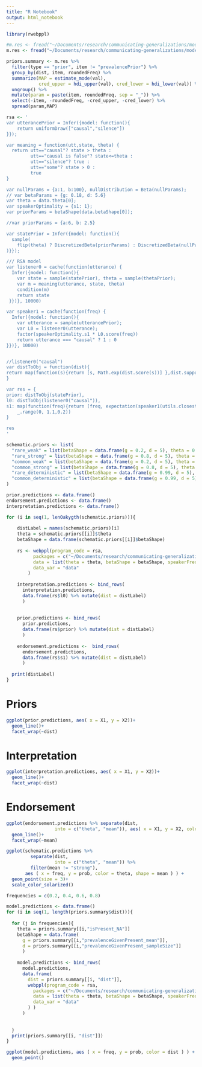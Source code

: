 ```yaml
---
title: "R Notebook"
output: html_notebook
---
```



```r
library(rwebppl)
```

```r

#m.res <- fread("~/Documents/research/communicating-generalizations/models/causals/results/pilot-results-causals-S1-50000_burn25000_lag50_chain1.csv")
m.res <- fread("~/Documents/research/communicating-generalizations/models/causals/results/pilot-results-causals-filteredRareWeakPrior-S1-50000_burn25000_lag10_chain1.csv")

priors.summary <- m.res %>% 
  filter(type == "prior", item != "prevalencePrior") %>%
  group_by(dist, item, roundedFreq) %>%
  summarize(MAP = estimate_mode(val), 
            cred_upper = hdi_upper(val), cred_lower = hdi_lower(val)) %>%
  ungroup() %>%
  mutate(param = paste(item, roundedFreq, sep = "_")) %>%
  select(-item, -roundedFreq, -cred_upper, -cred_lower) %>%
  spread(param,MAP)
```



```r
rsa <- '
var utterancePrior = Infer({model: function(){
	return uniformDraw(["causal","silence"])
}});

var meaning = function(utt,state, theta) {
  return utt=="causal"? state > theta :
         utt=="causal is false"? state<=theta :
         utt=="silence"? true :
         utt=="some"? state > 0 :
         true
}

var nullParams = {a:1, b:100}, nullDistribution = Beta(nullParams);
// var betaParams = {g: 0.18, d: 5.6}
var theta = data.theta[0];
var speakerOptimality = {s1: 1};
var priorParams = betaShape(data.betaShape[0]);

//var priorParams = {a:6, b: 2.5}

var statePrior = Infer({model: function(){
  sample(
    flip(theta) ? DiscretizedBeta(priorParams) : DiscretizedBeta(nullParams)
)}});

/// RSA model
var listener0 = cache(function(utterance) {
  Infer({model: function(){
    var state = sample(statePrior), theta = sample(thetaPrior);
    var m = meaning(utterance, state, theta)
    condition(m)
    return state
 }})}, 10000)

var speaker1 = cache(function(freq) {
  Infer({model: function(){
    var utterance = sample(utterancePrior);
    var L0 = listener0(utterance);
    factor(speakerOptimality.s1 * L0.score(freq))
    return utterance === "causal" ? 1 : 0
}})}, 10000)


//listener0("causal")
var distToObj = function(dist){
return map(function(s){return [s, Math.exp(dist.score(s))] },dist.support())
}

var res = {
prior: distToObj(statePrior),
l0: distToObj(listener0("causal")),
s1: map(function(freq){return [freq, expectation(speaker1(utils.closest(midBins, freq)))]},
    _.range(0, 1.1,0.2))
}

res
'

```

```r
schematic.priors <- list(
  "rare_weak" = list(betaShape = data.frame(g = 0.2, d = 5), theta = 0.3),
  "rare_strong" = list(betaShape = data.frame(g = 0.8, d = 5), theta = 0.3),
  "common_weak" = list(betaShape = data.frame(g = 0.2, d = 5), theta = 1),
  "common_strong" = list(betaShape = data.frame(g = 0.8, d = 5), theta = 1),
  "rare_deterministic" = list(betaShape = data.frame(g = 0.99, d = 5), theta = 0.3),
  "common_deterministic" = list(betaShape = data.frame(g = 0.99, d = 5), theta = 1)
)

prior.predictions <- data.frame()
endorsement.predictions <- data.frame()
interpretation.predictions <- data.frame()

for (i in seq(1, lenOakygth(schematic.priors))){
  
    distLabel = names(schematic.priors)[i]
    theta = schematic.priors[[i]]$theta
    betaShape = data.frame(schematic.priors[[i]]$betaShape)
    
    rs <- webppl(program_code = rsa,
          packages = c("~/Documents/research/communicating-generalizations/models/causals/node_modules/utils/"),
          data = list(theta = theta, betaShape = betaShape, speakerFreq = j),
          data_var = "data"
        )
    
    interpretation.predictions <- bind_rows(
      interpretation.predictions,
      data.frame(rs$l0) %>% mutate(dist = distLabel)
      )
    
    
    prior.predictions <- bind_rows(
      prior.predictions,
      data.frame(rs$prior) %>% mutate(dist = distLabel)
      )
    
    endorsement.predictions <-  bind_rows(
      endorsement.predictions,
      data.frame(rs$s1) %>% mutate(dist = distLabel)
      )
    
  print(distLabel)
}

```


# Priors

```r
ggplot(prior.predictions, aes( x = X1, y = X2))+
  geom_line()+
  facet_wrap(~dist)
```

# Interpretation

```r
ggplot(interpretation.predictions, aes( x = X1, y = X2))+
  geom_line()+
  facet_wrap(~dist)
```

# Endorsement

```r
ggplot(endorsement.predictions %>% separate(dist, 
                  into = c("theta", "mean")), aes( x = X1, y = X2, color = theta))+
  geom_line()+
  facet_wrap(~mean)
```

```r
ggplot(schematic.predictions %>% 
         separate(dist, 
                  into = c("theta", "mean")) %>%
         filter(mean != "strong"), 
       aes ( x = freq, y = prob, color = theta, shape = mean ) ) +
  geom_point(size = 3)+
  scale_color_solarized()
```

```r
frequencies = c(0.2, 0.4, 0.6, 0.8)

model.predictions <- data.frame()
for (i in seq(1, length(priors.summary$dist))){
  
  for (j in frequencies){
    theta = priors.summary[[i,"isPresent_NA"]]
    betaShape = data.frame(
      g = priors.summary[[i,"prevalenceGivenPresent_mean"]],
      d = priors.summary[[i,"prevalenceGivenPresent_sampleSize"]]
      )
    
    model.predictions <- bind_rows(
      model.predictions,
      data.frame(
        dist = priors.summary[[i, "dist"]],
        webppl(program_code = rsa,
          packages = c("~/Documents/research/communicating-generalizations/models/causals/node_modules/utils/"),
          data = list(theta = theta, betaShape = betaShape, speakerFreq = j),
          data_var = "data"
        ) )
      )
    
      
  }
  print(priors.summary[[i, "dist"]])
}

```

```r
ggplot(model.predictions, aes ( x = freq, y = prob, color = dist ) ) +
  geom_point()
```

